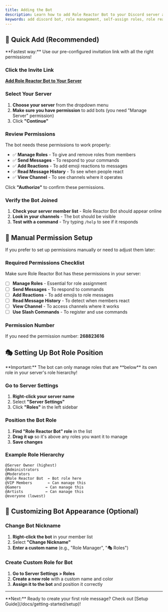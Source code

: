 ```yaml
---
title: Adding the Bot
description: Learn how to add Role Reactor Bot to your Discord server and set it up for role management.
keywords: add discord bot, role management, self-assign roles, role reactor bot, easy
---
```



## 🎯 Quick Add (Recommended)

<Callout type="info">
**Fastest way:** Use our pre-configured invitation link with all the right permissions!
</Callout>

<Steps>
<Step>

### Click the Invite Link

[**Add Role Reactor Bot to Your Server**](https://discord.com/api/oauth2/authorize?client_id=1392714201558159431&scope=bot&permissions=268510272)

</Step>
<Step>

### Select Your Server

1. **Choose your server** from the dropdown menu
2. **Make sure you have permission** to add bots (you need "Manage Server" permission)
3. Click **"Continue"**

</Step>
<Step>

### Review Permissions

The bot needs these permissions to work properly:

- ✅ **Manage Roles** - To give and remove roles from members
- ✅ **Send Messages** - To respond to your commands
- ✅ **Add Reactions** - To add emoji reactions to messages
- ✅ **Read Message History** - To see when people react
- ✅ **View Channel** - To see channels where it operates

Click **"Authorize"** to confirm these permissions.

</Step>
<Step>

### Verify the Bot Joined

1. **Check your server member list** - Role Reactor Bot should appear online
2. **Look in your channels** - The bot should be visible
3. **Test with a command** - Try typing `/help` to see if it responds

</Step>
</Steps>

## 🔧 Manual Permission Setup

If you prefer to set up permissions manually or need to adjust them later:

### Required Permissions Checklist

Make sure Role Reactor Bot has these permissions in your server:

- [ ] **Manage Roles** - Essential for role assignment
- [ ] **Send Messages** - To respond to commands
- [ ] **Add Reactions** - To add emojis to role messages
- [ ] **Read Message History** - To detect when members react
- [ ] **View Channel** - To access channels where it works
- [ ] **Use Slash Commands** - To register and use commands

### Permission Number

If you need the permission number: **268823616**

## 🎭 Setting Up Bot Role Position

<Callout type="warn">
**Important:** The bot can only manage roles that are **below** its own role in your server's role hierarchy!
</Callout>

<Steps>
<Step>

### Go to Server Settings

1. **Right-click your server name**
2. Select **"Server Settings"**
3. Click **"Roles"** in the left sidebar

</Step>
<Step>

### Position the Bot Role

1. **Find "Role Reactor Bot" role** in the list
2. **Drag it up** so it's above any roles you want it to manage
3. **Save changes**

</Step>
</Steps>

### Example Role Hierarchy

```
@Server Owner (highest)
@Administrators
@Moderators
@Role Reactor Bot  ← Bot role here
@VIP Members       ← Can manage this
@Gamers           ← Can manage this
@Artists          ← Can manage this
@everyone (lowest)
```

## 🎨 Customizing Bot Appearance (Optional)

### Change Bot Nickname

1. **Right-click the bot** in your member list
2. Select **"Change Nickname"**
3. **Enter a custom name** (e.g., "Role Manager", "🎭 Roles")

### Create Custom Role for Bot

1. **Go to Server Settings > Roles**
2. **Create a new role** with a custom name and color
3. **Assign it to the bot** and position it correctly

---

<Callout type="info">
**Next:** Ready to create your first role message? Check out [Setup Guide](/docs/getting-started/setup)!
</Callout>